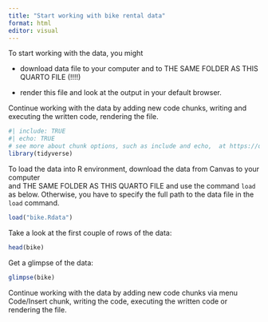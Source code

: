 ```yaml
---
title: "Start working with bike rental data"
format: html
editor: visual
---
```


To start working with the data, you might

-   download data file to your computer and to THE SAME FOLDER AS THIS QUARTO FILE (!!!!)

-   render this file and look at the output in your default browser.

Continue working with the data by adding new code chunks, writing and executing the written code, rendering the file.

```r
#| include: TRUE
#| echo: TRUE
# see more about chunk options, such as include and echo,  at https://quarto.org/docs/computations/execution-options.html
library(tidyverse)
```

To load the data into R environment, download the data from Canvas to your computer \
and THE SAME FOLDER AS THIS QUARTO FILE and use the command `load` as below. Otherwise, you have to specify the full path to the data file in the `load` command.

```r
load("bike.Rdata") 
```

Take a look at the first couple of rows of the data:

```r
head(bike)
```

Get a glimpse of the data:

```r
glimpse(bike)
```

Continue working with the data by adding new code chunks via menu Code/Insert chunk, writing the code, executing the written code or rendering the file.

```r
```

